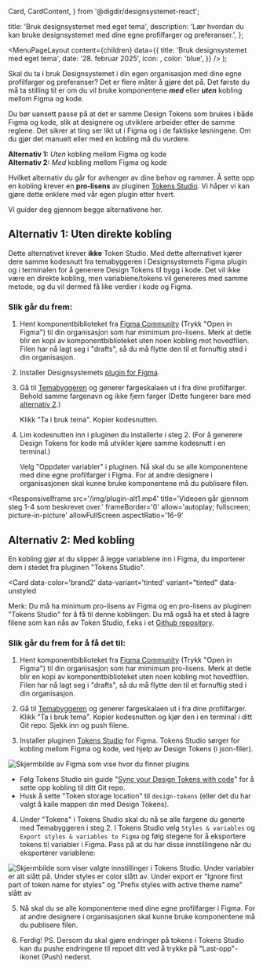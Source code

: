
  Card,
  CardContent,
} from '@digdir/designsystemet-react';


  title: 'Bruk designsystemet med eget tema',
  description:
    'Lær hvordan du kan bruke designsystemet med dine egne profilfarger og preferanser.',
};

  <MenuPageLayout
    content={children}
    data={{
      title: 'Bruk designsystemet med eget tema',
      date: '28. februar 2025',
      icon: <PaletteIcon />,
      color: 'blue',
    }}
  />
);

Skal du ta i bruk Designsystemet i din egen organisasjon med dine egne profilfarger og preferanser? Det er flere måter å gjøre det på. Det første du må ta stilling til er om du vil bruke komponentene **_med_** eller **_uten_** kobling mellom Figma og kode. 

Du bør uansett passe på at det er samme Design Tokens som brukes i både Figma og kode, slik at designere og utviklere arbeider etter de samme reglene. Det sikrer at ting ser likt ut i Figma og i de faktiske løsningene. Om du gjør det manuelt eller med en kobling må du vurdere. 

**Alternativ 1:** _Uten_ kobling mellom Figma og kode \
**Alternativ 2:** _Med_ kobling mellom Figma og kode 

Hvilket alternativ du går for avhenger av dine behov og rammer. Å sette opp en kobling krever en **pro-lisens** av pluginen [Tokens Studio](https://tokens.studio/). Vi håper vi kan gjøre dette enklere med vår egen plugin etter hvert.

Vi guider deg gjennom begge alternativene her.


## Alternativ 1: Uten direkte kobling

Dette alternativet krever **ikke** Token Studio. Med dette alternativet kjører dere samme kodesnutt fra temabyggeren i Designsystemets Figma plugin og i terminalen for å generere Design Tokens til bygg i kode. Det vil ikke være en direkte kobling, men variablene/tokens vil genereres med samme metode, og du vil dermed få like verdier i kode og Figma. 

### Slik går du frem:

1. Hent komponentbiblioteket fra [Figma Community](https://www.figma.com/community/file/1322138390374166141/designsystemet-core-ui-kit) (Trykk "Open in Figma") til din organisasjon som har mimimum pro-lisens. Merk at dette blir en kopi av komponentbiblioteket uten noen kobling mot hovedfilen. Filen har nå lagt seg i "drafts", så du må flytte den til et fornuftig sted i din organisasjon.
2. Installer Designsystemets [plugin for Figma](https://www.figma.com/community/plugin/1382044395533039221/designsystemet-beta).
3. Gå til [Temabyggeren](https://next.theme.designsystemet.no) og generer fargeskalaen ut i fra dine profilfarger. Behold samme fargenavn og ikke fjern farger (Dette fungerer bare med [alternativ 2](/grunnleggende/for-designere/eget-tema#alternativ-2-med-kobling).) 

    Klikk "Ta i bruk tema". Kopier kodesnutten.

4. Lim kodesnutten inn i pluginen du installerte i steg 2. (For å generere Design Tokens for kode må utvikler kjøre samme kodesnutt i en terminal.) 

    Velg "Oppdater variabler" i pluginen. Nå skal du se alle komponentene med dine egne profilfarger i Figma. For at andre designere i organisasjonen skal kunne bruke komponentene må du publisere filen.



<ResponsiveIframe
  src='/img/plugin-alt1.mp4'
  title='Videoen går gjennom steg 1-4 som beskrevet over.'
  frameBorder='0'
  allow='autoplay; fullscreen; picture-in-picture'
  allowFullScreen
  aspectRatio='16-9'
></ResponsiveIframe>



## Alternativ 2: Med kobling

En kobling gjør at du slipper å legge variablene inn i Figma, du importerer dem i stedet fra pluginen "Tokens Studio".

 <Card
  data-color='brand2'
  data-variant='tinted'
  variant="tinted"
  data-unstyled
>
  Merk:  Du må ha minimum pro-lisens av Figma og en pro-lisens av pluginen "Tokens Studio" for å få til denne koblingen. Du må også ha et sted å lagre filene som kan nås av Token Studio, f.eks i et [Github repository](https://github.com/new).
</Card>


### Slik går du frem for å få det til:

1. Hent komponentbiblioteket fra [Figma Community](https://www.figma.com/community/file/1322138390374166141/designsystemet-core-ui-kit) (Trykk "Open in Figma") til din organisasjon som har mimimum pro-lisens. Merk at dette blir en kopi av komponentbiblioteket uten noen kobling mot hovedfilen. Filen har nå lagt seg i "drafts", så du må flytte den til et fornuftig sted i din organisasjon.

2. Gå til [Temabyggeren](https://next.theme.designsystemet.no) og generer fargeskalaen ut i fra dine profilfarger. Klikk "Ta i bruk tema". Kopier kodesnutten og kjør den i en terminal i ditt Git repo. Sjekk inn og push filene. 

3. Installer pluginen [Tokens Studio](<https://www.figma.com/community/plugin/843461159747178978/Tokens-Studio-for-Figma-(Figma-Tokens)>) for Figma. Tokens Studio sørger for kobling mellom Figma og kode, ved hjelp av Design Tokens (i json-filer). 

<Image
  src='/img/tokenstudio.png'
  alt='Skjermbilde av Figma som vise hvor du finner plugins'
  boxShadow={false}
  dataUnstyled
/>

  - Følg Tokens Studio sin guide "[Sync your Design Tokens with code](https://docs.tokens.studio/token-storage-and-sync/sync-provider-overview)" for å sette opp kobling til ditt Git repo. 
  - Husk å sette "Token storage location" til `design-tokens` (eller det du har valgt å kalle mappen din med Design Tokens).

4. Under "Tokens" i Tokens Studio skal du nå se alle fargene du generte med Temabyggeren i steg 2. I Tokens Studio velg `Styles & variables` og `Export styles & variables to Figma` og følg stegene for å eksportere tokens til variabler i Figma. Pass på at du har disse innstillingene når du eksporterer variablene: 

<Image
  src='/img/token-studio-settings.png'
  alt='Skjermbilde som viser valgte innstillinger i Tokens Studio. Under variabler er alt slått på. Under styles er color slått av. Under export er "Ignore first part of token name for styles" og "Prefix styles with active theme name" slått av '
  boxShadow={false}
  dataUnstyled
/>

5. Nå skal du se alle komponentene med dine egne profilfarger i Figma. For at andre designere i organisasjonen skal kunne bruke komponentene må du publisere filen.

6. Ferdig! PS. Dersom du skal gjøre endringer på tokens i Tokens Studio kan du pushe endringene til repoet ditt ved å trykke på "Last-opp"-ikonet (Push) nederst. 